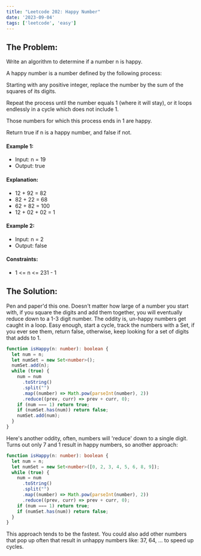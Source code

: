 ```yaml
---
title: "Leetcode 202: Happy Number"
date: '2023-09-04'
tags: ['leetcode', 'easy']
---
```


## The Problem:
Write an algorithm to determine if a number n is happy.

A happy number is a number defined by the following process:

Starting with any positive integer, replace the number by the sum of the squares of its digits.

Repeat the process until the number equals 1 (where it will stay), or it loops endlessly in a cycle which does not include 1.

Those numbers for which this process ends in 1 are happy.

Return true if n is a happy number, and false if not.

#### Example 1:
- Input: n = 19
- Output: true
#### Explanation:
- 12 + 92 = 82
- 82 + 22 = 68
- 62 + 82 = 100
- 12 + 02 + 02 = 1
#### Example 2:
- Input: n = 2
- Output: false
#### Constraints:
- 1 \<= n \<= 231 - 1

## The Solution:

Pen and paper'd this one. Doesn't matter how large of a number you start with, if you square the digits and add them together, you will eventually reduce down to a 1-3 digit number. The oddity is, un-happy numbers get caught in a loop. Easy enough, start a cycle, track the numbers with a Set, if you ever see them, return false, otherwise, keep looking for a set of digits that adds to 1.

```ts
function isHappy(n: number): boolean {
  let num = n;
  let numSet = new Set<number>();
  numSet.add(n);
  while (true) {
    num = num
      .toString()
      .split("")
      .map((number) => Math.pow(parseInt(number), 2))
      .reduce((prev, curr) => prev + curr, 0);
    if (num === 1) return true;
    if (numSet.has(num)) return false;
    numSet.add(num);
  }
}
```
Here's another oddity, often, numbers will 'reduce' down to a single digit. Turns out only 7 and 1 result in happy numbers, so another approach:

```ts
function isHappy(n: number): boolean {
  let num = n;
  let numSet = new Set<number>([0, 2, 3, 4, 5, 6, 8, 9]);
  while (true) {
    num = num
      .toString()
      .split("")
      .map((number) => Math.pow(parseInt(number), 2))
      .reduce((prev, curr) => prev + curr, 0);
    if (num === 1) return true;
    if (numSet.has(num)) return false;
  }
}
```

This approach tends to be the fastest. You could also add other numbers that pop up often that result in unhappy numbers like: 37, 64, ... to speed up cycles.
